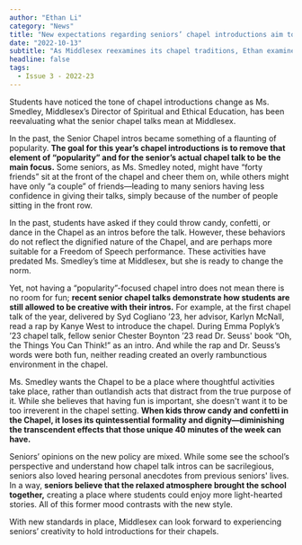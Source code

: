```yaml
---
author: "Ethan Li"
category: "News"
title: "New expectations regarding seniors’ chapel introductions aim to better reflect the culture of the chapel."
date: "2022-10-13"
subtitle: "As Middlesex reexamines its chapel traditions, Ethan examines its motives and community reactions."
headline: false
tags:
  - Issue 3 - 2022-23
---
```


Students have noticed the tone of chapel introductions change as Ms. Smedley, Middlesex’s Director of Spiritual and Ethical Education, has been reevaluating what the senior chapel talks mean at Middlesex.

In the past, the Senior Chapel intros became something of a flaunting of popularity. **The goal for this year’s chapel introductions is to remove that element of “popularity” and for the senior’s actual chapel talk to be the main focus.** Some seniors, as Ms. Smedley noted, might have “forty friends” sit at the front of the chapel and cheer them on, while others might have only “a couple” of friends—leading to many seniors having less confidence in giving their talks, simply because of the number of people sitting in the front row.

In the past, students have asked if they could throw candy, confetti, or dance in the Chapel as an intros before the talk. However, these behaviors do not reflect the dignified nature of the Chapel, and are perhaps more suitable for a Freedom of Speech performance. These activities have predated Ms. Smedley’s time at Middlesex, but she is ready to change the norm.

Yet, not having a “popularity”-focused chapel intro does not mean there is no room for fun; **recent senior chapel talks demonstrate how students are still allowed to be creative with their intros.** For example, at the first chapel talk of the year, delivered by Syd Cogliano ’23, her advisor, Karlyn McNall, read a rap by Kanye West to introduce the chapel. During Emma Poplyk’s ’23 chapel talk, fellow senior Chester Boynton ’23 read Dr. Seuss' book “Oh, the Things You Can Think!” as an intro. And while the rap and Dr. Seuss’s words were both fun, neither reading created an overly rambunctious environment in the chapel.

Ms. Smedley wants the Chapel to be a place where thoughtful activities take place, rather than outlandish acts that distract from the true purpose of it. While she believes that having fun is important, she doesn't want it to be too irreverent in the chapel setting. **When kids throw candy and confetti in the Chapel, it loses its quintessential formality and dignity—diminishing the transcendent effects that those unique 40 minutes of the week can have.**

Seniors’ opinions on the new policy are mixed. While some see the school’s perspective and understand how chapel talk intros can be sacrilegious, seniors also loved hearing personal anecdotes from previous seniors' lives. In a way, **seniors believe that the relaxed atmosphere brought the school together,** creating a place where students could enjoy more light-hearted stories. All of this former mood contrasts with the new style.

With new standards in place, Middlesex can look forward to experiencing seniors’ creativity to hold introductions for their chapels.
